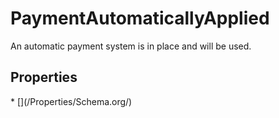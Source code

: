 # PaymentAutomaticallyApplied

An automatic payment system is in place and will be used.

## Properties

<Grid>
* [](/Properties/Schema.org/)

</Grid>

